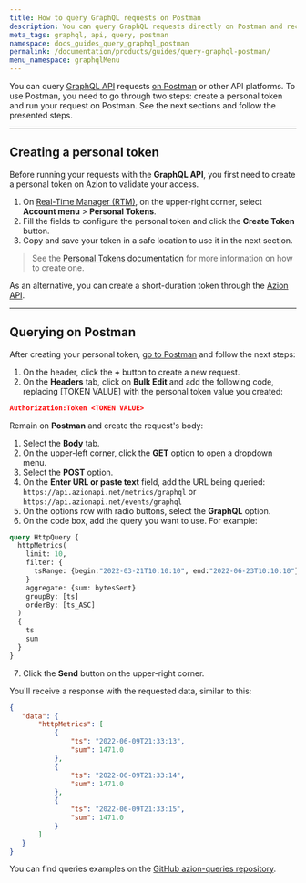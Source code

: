 ```yaml
---
title: How to query GraphQL requests on Postman
description: You can query GraphQL requests directly on Postman and receive responses.
meta_tags: graphql, api, query, postman
namespace: docs_guides_query_graphql_postman
permalink: /documentation/products/guides/query-graphql-postman/
menu_namespace: graphqlMenu
---
```


You can query [GraphQL API](/en/documentation/products/graphql-api-overview) requests [on Postman](https://www.postman.com/) or other API platforms. To use Postman, you need to go through two steps: create a personal token and run your request on Postman. See the next sections and follow the presented steps.

---

## Creating a personal token

Before running your requests with the **GraphQL API**, you first need to create a personal token on Azion to validate your access.

1. On [Real-Time Manager (RTM)](https://manager.azion.com/), on the upper-right corner, select **Account menu** > **Personal Tokens**.
2. Fill the fields to configure the personal token and click the **Create Token** button.
3. Copy and save your token in a safe location to use it in the next section.

> See the [Personal Tokens documentation](/en/documentation/products/accounts/personal-tokens/) for more information on how to create one.

As an alternative, you can create a short-duration token through the [Azion API](https://api.azion.com/).

---

## Querying on Postman

After creating your personal token, [go to Postman](https://www.postman.com/) and follow the next steps:

1. On the header, click the **+** button to create a new request.
2. On the **Headers** tab, click on **Bulk Edit** and add the following code, replacing [TOKEN VALUE] with the personal token value you created:

```json
Authorization:Token <TOKEN VALUE>
```

Remain on **Postman** and create the request's body:

1. Select the **Body** tab.
2. On the upper-left corner, click the **GET** option to open a dropdown menu.
3. Select the **POST** option.
4. On the **Enter URL or paste text** field, add the URL being queried: `https://api.azionapi.net/metrics/graphql` or `https://api.azionapi.net/events/graphql`
5. On the options row with radio buttons, select the **GraphQL** option.
6. On the code box, add the query you want to use. For example:

```graphql
query HttpQuery {
  httpMetrics(
    limit: 10,
    filter: {
      tsRange: {begin:"2022-03-21T10:10:10", end:"2022-06-23T10:10:10"}
    }
    aggregate: {sum: bytesSent}
    groupBy: [ts]
    orderBy: [ts_ASC]
  )
  {
    ts
    sum
  }
}
```

7. Click the **Send** button on the upper-right corner.

You'll receive a response with the requested data, similar to this:

```json
{
   "data": {
       "httpMetrics": [
           {
               "ts": "2022-06-09T21:33:13",
               "sum": 1471.0
           },
           {
               "ts": "2022-06-09T21:33:14",
               "sum": 1471.0
           },
           {
               "ts": "2022-06-09T21:33:15",
               "sum": 1471.0
           }
       ]
   }
}
```

You can find queries examples on the [GitHub azion-queries repository](https://github.com/aziontech/azion-queries).
